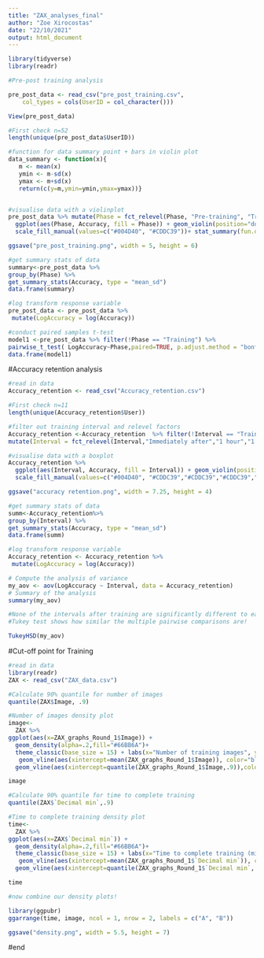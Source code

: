 ---
title: "ZAX_analyses_final"
author: "Zoe Xirocostas"
date: "22/10/2021"
output: html_document
---

```{r}
library(tidyverse)
library(readr)

#Pre-post training analysis

pre_post_data <- read_csv("pre_post_training.csv", 
    col_types = cols(UserID = col_character()))

View(pre_post_data)

#First check n=52
length(unique(pre_post_data$UserID))
```
```{r}
#function for data summary point + bars in violin plot
data_summary <- function(x){
   m <- mean(x)
   ymin <- m-sd(x)
   ymax <- m+sd(x)
   return(c(y=m,ymin=ymin,ymax=ymax))}


#visualise data with a violinplot
pre_post_data %>% mutate(Phase = fct_relevel(Phase, "Pre-training", "Training", "Post-training")) %>% filter(!Phase == "Training") %>% 
  ggplot(aes(Phase, Accuracy, fill = Phase)) + geom_violin(position="dodge", alpha = .5) + theme_classic(base_size = 20) + ylab("Average accuracy (%)") + theme(legend.position ="none")+
  scale_fill_manual(values=c("#004D40", "#CDDC39"))+ stat_summary(fun.data=data_summary)

ggsave("pre_post_training.png", width = 5, height = 6)
```
```{r}
#get summary stats of data
summary<-pre_post_data %>%
group_by(Phase) %>%
get_summary_stats(Accuracy, type = "mean_sd")
data.frame(summary)

```
```{r}
#log transform response variable
pre_post_data <- pre_post_data %>%
 mutate(LogAccuracy = log(Accuracy))

#conduct paired samples t-test
model1 <-pre_post_data %>% filter(!Phase == "Training") %>% 
pairwise_t_test( LogAccuracy~Phase,paired=TRUE, p.adjust.method = "bonferroni" ) 
data.frame(model1)

```

#Accuracy retention analysis
```{r}
#read in data
Accuracy_retention <- read_csv("Accuracy_retention.csv")

#First check n=11
length(unique(Accuracy_retention$User))

```
```{r}
#filter out training interval and relevel factors
Accuracy_retention <-Accuracy_retention  %>% filter(!Interval == "Training") %>% 
mutate(Interval = fct_relevel(Interval,"Immediately after","1 hour","1 day","1 week","1 month","3 months"))

#visualise data with a boxplot
Accuracy_retention %>%
  ggplot(aes(Interval, Accuracy, fill = Interval)) + geom_violin(position="dodge", alpha = .5) + theme_classic(base_size = 20) + ylab("Average accuracy (%)")+ xlab("Time since initial training") + theme(legend.position ="none")+ stat_summary(fun.data=data_summary)+
  scale_fill_manual(values=c("#004D40", "#CDDC39","#CDDC39","#CDDC39","#CDDC39","#CDDC39")) + scale_x_discrete(labels = wrap_format(10))

ggsave("accuracy retention.png", width = 7.25, height = 4)
```
```{r}
#get summary stats of data
summ<-Accuracy_retention%>%
group_by(Interval) %>%
get_summary_stats(Accuracy, type = "mean_sd")
data.frame(summ)
```

```{r}
#log transform response variable
Accuracy_retention <- Accuracy_retention %>%
 mutate(LogAccuracy = log(Accuracy))

# Compute the analysis of variance
my_aov <- aov(LogAccuracy ~ Interval, data = Accuracy_retention)
# Summary of the analysis
summary(my_aov)

#None of the intervals after training are significantly different to each other!
#Tukey test shows how similar the multiple pairwise comparisons are!

TukeyHSD(my_aov)

```

#Cut-off point for Training

```{r}
#read in data
library(readr)
ZAX <- read_csv("ZAX_data.csv")

#Calculate 90% quantile for number of images
quantile(ZAX$Image, .9)
```
```{r}
#Number of images density plot
image<- 
  ZAX %>% 
ggplot(aes(x=ZAX_graphs_Round_1$Image)) + 
  geom_density(alpha=.2,fill="#66BB6A")+
  theme_classic(base_size = 15) + labs(x="Number of training images", y="Proportion of participants") +
   geom_vline(aes(xintercept=mean(ZAX_graphs_Round_1$Image)), color="black", linetype="solid", size=1)+
  geom_vline(aes(xintercept=quantile(ZAX_graphs_Round_1$Image,.9)),color="black",linetype="dashed", size=1)

image
```
```{r}
#Calculate 90% quantile for time to complete training
quantile(ZAX$`Decimal min`,.9)
```
```{r}

#Time to complete training density plot
time<- 
  ZAX %>% 
ggplot(aes(x=ZAX$`Decimal min`)) + 
  geom_density(alpha=.2,fill="#66BB6A")+
  theme_classic(base_size = 15) + labs(x="Time to complete training (minutes)", y="Proportion of participants") +
   geom_vline(aes(xintercept=mean(ZAX_graphs_Round_1$`Decimal min`)), color="black", linetype="solid", size=1)+
  geom_vline(aes(xintercept=quantile(ZAX_graphs_Round_1$`Decimal min`,.90)),color="black",linetype="dashed", size=1)

time
```
```{r}
#now combine our density plots!

library(ggpubr)
ggarrange(time, image, ncol = 1, nrow = 2, labels = c("A", "B"))

ggsave("density.png", width = 5.5, height = 7)
```
#end


